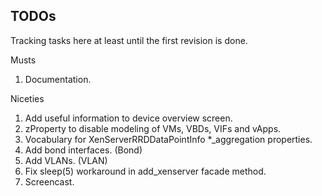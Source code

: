 == TODOs ==

Tracking tasks here at least until the first revision is done.

;Musts
# Documentation.

;Niceties
# Add useful information to device overview screen.
# zProperty to disable modeling of VMs, VBDs, VIFs and vApps.
# Vocabulary for XenServerRRDDataPointInfo *_aggregation properties.
# Add bond interfaces. (Bond)
# Add VLANs. (VLAN)
# Fix sleep(5) workaround in add_xenserver facade method.
# Screencast.
